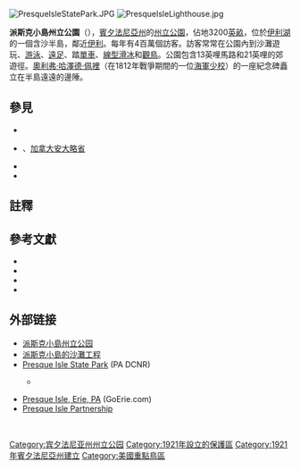 [[File:PresqueIsleStatePark.JPG|thumb]]
[[File:PresqueIsleLighthouse.jpg|thumb]]

'''派斯克小島州立公園'''（{{lang-en|Presque Isle State Park}}），[[賓夕法尼亞州|賓夕法尼亞州]]的[[州立公園|州立公園]]，佔地3200[[英畝|英畝]]，位於[[伊利湖|伊利湖]]的一個含沙半島，鄰近[[伊利_(賓夕法尼亞州)|伊利]]。每年有4百萬個訪客。訪客常常在公園內到沙灘遊玩、[[游泳|游泳]]、[[遠足|遠足]]、踏[[單車|單車]]、[[線型滑冰|線型滑冰]]和[[觀鳥|觀鳥]]。公園包含13英哩馬路和21英哩的郊遊徑。[[奧利弗·哈澤德·佩裡|奧利弗·哈澤德·佩裡]]（在1812年戰爭期間的一位[[海軍|海軍]][[少校|少校]]）的一座紀念碑矗立在半島遠遠的邊陲。

==參見==
* {{le|賓夕法尼亞州的國家自然地標列表|List of National Natural Landmarks in Pennsylvania}}
* {{le|派斯克小島省立公園|Presqu'ile Provincial Park}}、[[加拿大|加拿大]][[安大略省|安大略省]]
* {{le|伊利港北碼頭燈塔|Erie Harbor North Pier Light}}
* {{le|派斯克小島燈塔|Presque Isle Light}}

{{panorama
| image = File:Presque Isle Beach Panorama.jpg
| height = 300
| caption = 伊利湖派斯克小島國家公園的6號海灘6全景
| alt = A view of a sunlit beach, that is flanked by green trees, from the water under a mostly clear, blue sky with several vacationers.
}}

==註釋 ==
{{Reflist|30em}}

==參考文獻==
{{Refbegin|2}}
* {{Cite book |last=Bates |first=Samuel P. |authorlink=Samuel Penniman Bates |last5=Whitman |first5=Benjamin |last3=Russell |first3=N. W |last2=Brown |first2=R. C. |last4=Weakley |first4=F. E |title=History of Erie County, Pennsylvania |url=https://archive.org/details/cu31924096783489 |publisher=Warner, Beers & Co |location=[[Chicago|Chicago]] |year=1884 |oclc=8622308 |ref=harv}}
* {{Cite report |last=Gorecki |first=Richard J. |last2=Pope |first2=Joan |title=Coastal Geologic and Engineering History of Presque Isle Peninsula, Pennsylvania |date=Aug 1993 |publisher=[[United_States_Army_Corps_of_Engineers|United States Army Corps of Engineers]], Waterways Experiment Station |location=[[Vicksburg,_Mississippi|Vicksburg, Mississippi]] |url=http://www.dtic.mil/dtic/tr/fulltext/u2/a270183.pdf |accessdate=Feb 21, 2016 |ref=harv |archive-date=2017-02-19 |archive-url=https://web.archive.org/web/20170219125426/http://www.dtic.mil/dtic/tr/fulltext/u2/a270183.pdf |dead-url=no }}
* {{Cite journal |last=Jennings |first=Otto Emory |title=A Botanical Survey of Presque Isle, Erie County, Pennsylvania |year=1909 |journal=Annals of the Carnegie Museum |publisher=[[Carnegie_Museum_of_Natural_History|Carnegie Museum of Natural History]] |location=[[Pittsburgh|Pittsburgh]] |pages=289–421 |volume=5 |issue=2–3 |ref=harv}}
* {{Cite book |last=Cupper |first=Dan |title=Our Priceless Heritage: Pennsylvania’s State Parks 1893–1993 |year=1993 |publisher=[[Pennsylvania|Commonwealth of Pennsylvania]], [[Pennsylvania_Historical_and_Museum_Commission|Pennsylvania Historical and Museum Commission]] for [[Pennsylvania_Department_of_Conservation_and_Natural_Resources|Department of Natural Resources]], Bureau of State Parks |location= [[Harrisburg,_Pennsylvania|Harrisburg, Pennsylvania]] |isbn=0-89271-056-X |ref=harv}}
{{Refend}}

==外部链接==
{{Commons category|Presque Isle State Park}}
{{Portal|伊利縣|賓夕法尼亞}}
*[https://web.archive.org/web/20080517070511/http://www.visitpaparks.com/parks/presqueisle.aspx 派斯克小島州立公园]
*[http://www.post-gazette.com/pg/06142/692199-100.stm 派斯克小島的沙灘工程] {{Wayback|url=http://www.post-gazette.com/pg/06142/692199-100.stm |date=20110629021637 }} 
* [http://www.dcnr.state.pa.us/stateparks/findapark/presqueisle/index.htm Presque Isle State Park] {{Wayback|url=http://www.dcnr.state.pa.us/stateparks/findapark/presqueisle/index.htm |date=20111009071953 }} (PA DCNR)
** {{cite web |url= http://www.dcnr.state.pa.us/cs/groups/public/documents/document/dcnr_003286.pdf |title= State park map |access-date= 2017-11-18 |archive-date= 2017-05-17 |archive-url= https://web.archive.org/web/20170517030918/http://www.dcnr.state.pa.us/cs/groups/public/documents/document/dcnr_003286.pdf |dead-url= no }} {{small|(459 KB)}} 
* [http://www.presqueisle.org Presque Isle, Erie, PA] {{Wayback|url=http://www.presqueisle.org/ |date=19981205075751 }} (GoErie.com)
* [http://www.discoverpi.com/ Presque Isle Partnership] {{Wayback|url=http://www.discoverpi.com/ |date=20150518100409 }}

{{tsl|en|Template:Erie, PA}}<br>
{{tsl|en|Template:Protected areas of Pennsylvania}}

[[Category:宾夕法尼亚州州立公园|Category:宾夕法尼亚州州立公园]]
[[Category:1921年設立的保護區|Category:1921年設立的保護區]]
[[Category:1921年賓夕法尼亞州建立|Category:1921年賓夕法尼亞州建立]]
[[Category:美國重點鳥區|Category:美國重點鳥區]]